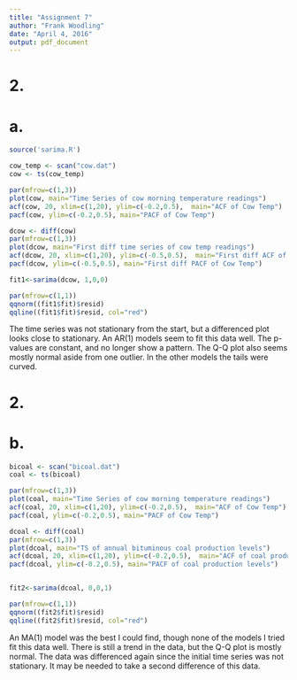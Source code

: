 ```yaml
---
title: "Assignment 7"
author: "Frank Woodling"
date: "April 4, 2016"
output: pdf_document
---
```


# 2.
# a.
```r
source('sarima.R')

cow_temp <- scan("cow.dat")
cow <- ts(cow_temp)

par(mfrow=c(1,3))
plot(cow, main="Time Series of cow morning temperature readings")
acf(cow, 20, xlim=c(1,20), ylim=c(-0.2,0.5),  main="ACF of Cow Temp")
pacf(cow, ylim=c(-0.2,0.5), main="PACF of Cow Temp")

dcow <- diff(cow)
par(mfrow=c(1,3))
plot(dcow, main="First diff time series of cow temp readings")
acf(dcow, 20, xlim=c(1,20), ylim=c(-0.5,0.5),  main="First diff ACF of Cow Temp")
pacf(dcow, ylim=c(-0.5,0.5), main="First diff PACF of Cow Temp")

fit1<-sarima(dcow, 1,0,0)

par(mfrow=c(1,1))
qqnorm((fit1$fit)$resid)
qqline((fit1$fit)$resid, col="red")

```
The time series was not stationary from the start, but a differenced plot looks close to stationary. An AR(1) models seem to fit this data well.  The p-values are constant, and no longer show a pattern.  The Q-Q plot also seems mostly normal aside from one outlier.  In the other models the tails were curved.


# 2.
# b.
```r
bicoal <- scan("bicoal.dat")
coal <- ts(bicoal)

par(mfrow=c(1,3))
plot(coal, main="Time Series of cow morning temperature readings")
acf(coal, 20, xlim=c(1,20), ylim=c(-0.2,0.5),  main="ACF of Cow Temp")
pacf(coal, ylim=c(-0.2,0.5), main="PACF of Cow Temp")

dcoal <- diff(coal)
par(mfrow=c(1,3))
plot(dcoal, main="TS of annual bituminous coal production levels")
acf(dcoal, 20, xlim=c(1,20), ylim=c(-0.2,0.5),  main="ACF of coal production levels")
pacf(dcoal, ylim=c(-0.2,0.5), main="PACF of coal production levels")


fit2<-sarima(dcoal, 0,0,1)

par(mfrow=c(1,1))
qqnorm((fit2$fit)$resid)
qqline((fit2$fit)$resid, col="red")

```
An MA(1) model was the best I could find, though none of the models I tried fit this data well.  There is still a trend in the data, but the Q-Q plot is mostly normal.  The data was differenced again since the initial time series was not stationary.  It may be needed to take a second difference of this data.